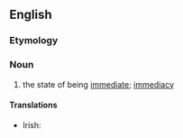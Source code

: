 ==English==

===Etymology===
{{suffix|immediate|ness|lang=en}}

===Noun===
{{en-noun|~|es}}

# the state of being [[immediate]]; [[immediacy]]

====Translations====
{{trans-top|the state of being immediate}}
* Irish: {{t|ga|neasacht|f}}
{{trans-mid}}
{{trans-bottom}}
